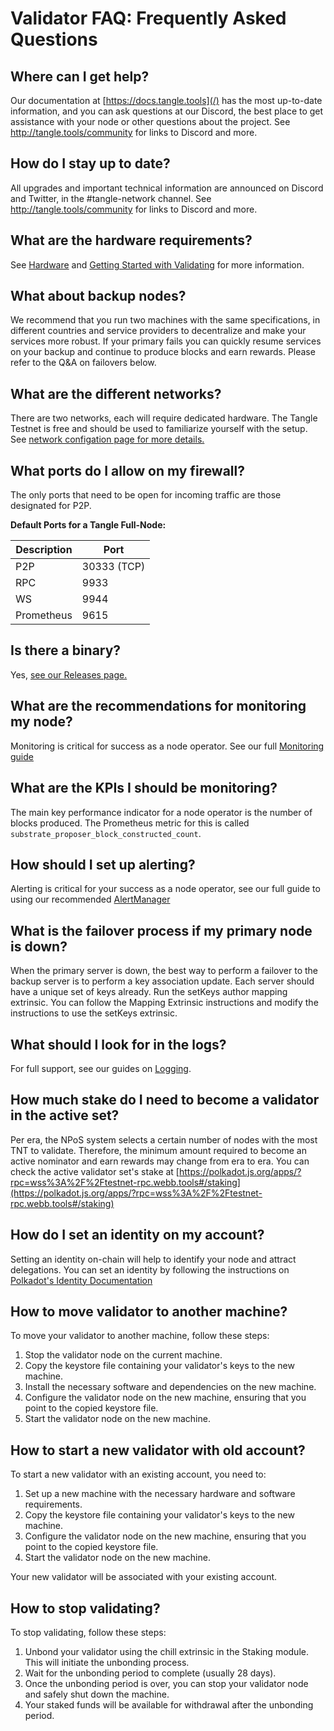 # Validator FAQ: Frequently Asked Questions

## Where can I get help?

Our documentation at [https://docs.tangle.tools](/) has the most up-to-date information, and you can ask questions at our Discord, the best place to get assistance with your node or other questions about the project. See http://tangle.tools/community for links to Discord and more.

## How do I stay up to date?

All upgrades and important technical information are announced on Discord and Twitter, in the #tangle-network channel. See http://tangle.tools/community for links to Discord and more.

## What are the hardware requirements?

See [Hardware](https://docs.tangle.tools/docs/node/hardware/) and [Getting Started with Validating](https://docs.tangle.tools/docs/node/validator/requirements/) for more information.

## What about backup nodes?

We recommend that you run two machines with the same specifications, in different countries and service providers to decentralize and make your services more robust. If your primary fails you can quickly resume services on your backup and continue to produce blocks and earn rewards. Please refer to the Q&A on failovers below.

## What are the different networks?

There are two networks, each will require dedicated hardware. The Tangle Testnet is free and should be used to familiarize yourself with the setup. See [network configation page for more details.](/network-information-configuration)

## What ports do I allow on my firewall?

The only ports that need to be open for incoming traffic are those designated for P2P.

**Default Ports for a Tangle Full-Node:**

| Description | Port        |
| ----------- | ----------- |
| P2P         | 30333 (TCP) |
| RPC         | 9933        |
| WS          | 9944        |
| Prometheus  | 9615        |

## Is there a binary?

Yes, [see our Releases page.](https://github.com/webb-tools/tangle/releases)

## What are the recommendations for monitoring my node?

Monitoring is critical for success as a node operator. See our full [Monitoring guide](https://docs.tangle.tools/docs/node/monitoring/quickstart/)

## What are the KPIs I should be monitoring?

The main key performance indicator for a node operator is the number of blocks produced. The Prometheus metric for this is called `substrate_proposer_block_constructed_count`.

## How should I set up alerting?

Alerting is critical for your success as a node operator, see our full guide to using our recommended [AlertManager](https://docs.tangle.tools/docs/node/monitoring/alert-manager/)

## What is the failover process if my primary node is down?

When the primary server is down, the best way to perform a failover to the backup server is to perform a key association update. Each server should have a unique set of keys already. Run the setKeys author mapping extrinsic. You can follow the Mapping Extrinsic instructions and modify the instructions to use the setKeys extrinsic.

## What should I look for in the logs?

For full support, see our guides on [Logging](https://docs.tangle.tools/docs/node/monitoring/loki/).

## How much stake do I need to become a validator in the active set?

Per era, the NPoS system selects a certain number of nodes with the most TNT to validate. Therefore, the minimum amount required to become an active nominator and earn rewards may change from era to era. You can check the active validator set's stake at [https://polkadot.js.org/apps/?rpc=wss%3A%2F%2Ftestnet-rpc.webb.tools#/staking](https://polkadot.js.org/apps/?rpc=wss%3A%2F%2Ftestnet-rpc.webb.tools#/staking)

## How do I set an identity on my account?

Setting an identity on-chain will help to identify your node and attract delegations. You can set an identity by following the instructions on [Polkadot's Identity Documentation](https://wiki.polkadot.network/docs/learn-identity)

## How to move validator to another machine?

To move your validator to another machine, follow these steps:

1. Stop the validator node on the current machine.
2. Copy the keystore file containing your validator's keys to the new machine.
3. Install the necessary software and dependencies on the new machine.
4. Configure the validator node on the new machine, ensuring that you point to the copied keystore file.
5. Start the validator node on the new machine.

## How to start a new validator with old account?

To start a new validator with an existing account, you need to:

1. Set up a new machine with the necessary hardware and software requirements.
2. Copy the keystore file containing your validator's keys to the new machine.
3. Configure the validator node on the new machine, ensuring that you point to the copied keystore file.
4. Start the validator node on the new machine.

Your new validator will be associated with your existing account.

## How to stop validating?

To stop validating, follow these steps:

1. Unbond your validator using the chill extrinsic in the Staking module. This will initiate the unbonding process.
2. Wait for the unbonding period to complete (usually 28 days).
3. Once the unbonding period is over, you can stop your validator node and safely shut down the machine.
4. Your staked funds will be available for withdrawal after the unbonding period.
